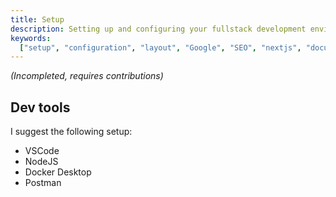 ```yaml
---
title: Setup
description: Setting up and configuring your fullstack development environment
keywords:
  ["setup", "configuration", "layout", "Google", "SEO", "nextjs", "documents"]
---
```


_(Incompleted, requires contributions)_

## Dev tools

I suggest the following setup:

- VSCode
- NodeJS
- Docker Desktop
- Postman
